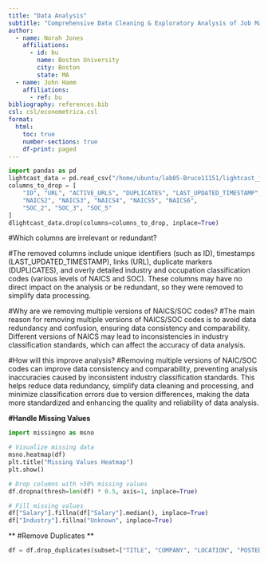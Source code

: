 ```yaml
---
title: "Data Analysis"
subtitle: "Comprehensive Data Cleaning & Exploratory Analysis of Job Market Trends"
author:
  - name: Norah Jones
    affiliations:
      - id: bu
        name: Boston University
        city: Boston
        state: MA
  - name: John Hamm
    affiliations:
      - ref: bu
bibliography: references.bib
csl: csl/econometrica.csl
format: 
  html:
    toc: true
    number-sections: true
    df-print: paged
---
```


```python
import pandas as pd
lightcast_data = pd.read_csv("/home/ubuntu/lab05-Bruce11151/lightcast_job_postings.csv")
columns_to_drop = [
    "ID", "URL", "ACTIVE_URLS", "DUPLICATES", "LAST_UPDATED_TIMESTAMP",
    "NAICS2", "NAICS3", "NAICS4", "NAICS5", "NAICS6",
    "SOC_2", "SOC_3", "SOC_5"
]
dlightcast_data.drop(columns=columns_to_drop, inplace=True)
```
#Which columns are irrelevant or redundant?

#The removed columns include unique identifiers (such as ID), timestamps (LAST_UPDATED_TIMESTAMP), links (URL), duplicate markers (DUPLICATES), and overly
 detailed industry and occupation classification codes (various levels of NAICS and SOC). These columns may have no direct impact on the analysis or be redundant,
 so they were removed to simplify data processing.

#Why are we removing multiple versions of NAICS/SOC codes?
#The main reason for removing multiple versions of NAICS/SOC codes is to avoid data redundancy and confusion, ensuring data consistency and comparability. 
Different versions of NAICS may lead to inconsistencies in industry classification standards, which can affect the accuracy of data analysis.

#How will this improve analysis?
#Removing multiple versions of NAIC/SOC codes can improve data consistency and comparability, preventing analysis inaccuracies caused by inconsistent industry 
classification standards. This helps reduce data redundancy, simplify data cleaning and processing, and minimize classification errors due to version differences,
 making the data more standardized and enhancing the quality and reliability of data analysis.

 **#Handle Missing Values**

```python
import missingno as msno

# Visualize missing data
msno.heatmap(df)
plt.title("Missing Values Heatmap")
plt.show()

# Drop columns with >50% missing values
df.dropna(thresh=len(df) * 0.5, axis=1, inplace=True)

# Fill missing values
df["Salary"].fillna(df["Salary"].median(), inplace=True)
df["Industry"].fillna("Unknown", inplace=True)
```

** #Remove Duplicates **
```python
df = df.drop_duplicates(subset=["TITLE", "COMPANY", "LOCATION", "POSTED"], keep="first")
```